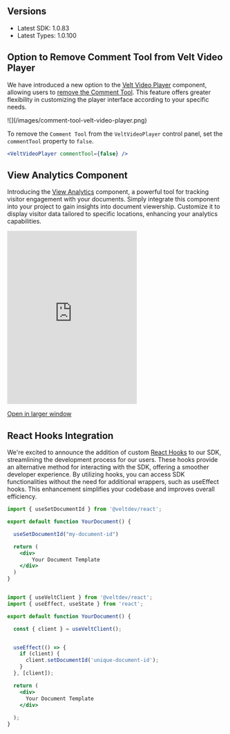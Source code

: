 
## Versions

- Latest SDK: 1.0.83
- Latest Types: 1.0.100


## Option to Remove Comment Tool from Velt Video Player

We have introduced a new option to the [Velt Video Player](/async-collaboration/video-player-comments/overview) component, allowing users to [remove the Comment Tool](/async-collaboration/video-player-comments/customize-behavior). This feature offers greater flexibility in customizing the player interface according to your specific needs.

<Frame caption="Velt Video Player with Comment Tool Enabled">
![](/images/comment-tool-velt-video-player.png)
</Frame>

To remove the `Comment Tool` from the `VeltVideoPlayer` control panel, set the `commentTool` property to `false`.

```jsx
<VeltVideoPlayer commentTool={false} />
```


## View Analytics Component

Introducing the [View Analytics](/async-collaboration/view-analytics/overview) component, a powerful tool for tracking visitor engagement with your documents. Simply integrate this component into your project to gain insights into document viewership. Customize it to display visitor data tailored to specific locations, enhancing your analytics capabilities.

<Frame>
<iframe
      src="https://landing-page-demo-velt.vercel.app/?feature=view-analytics"
      allow="camera; microphone"
      scrolling="no"
      frameborder="0"
      class="w-full"
      height="400px"
    ></iframe>
</Frame>

[Open in larger window](https://landing-page-demo-velt.vercel.app/?feature=view-analytics)



## React Hooks Integration

We're excited to announce the addition of custom [React Hooks](/api-reference/hooks/hooks) to our SDK, streamlining the development process for our users. These hooks provide an alternative method for interacting with the SDK, offering a smoother developer experience. By utilizing hooks, you can access SDK functionalities without the need for additional wrappers, such as useEffect hooks. This enhancement simplifies your codebase and improves overall efficiency.


<Tabs>

<Tab title="Example with Hooks">

```jsx
import { useSetDocumentId } from '@veltdev/react';

export default function YourDocument() {

  useSetDocumentId("my-document-id")

  return (
    <div>
        Your Document Template
    </div>
  )
}
```

</Tab>

<Tab title="Example without Hooks">

```jsx

import { useVeltClient } from '@veltdev/react';
import { useEffect, useState } from 'react';

export default function YourDocument() {

  const { client } = useVeltClient();


  useEffect(() => {
    if (client) {
      client.setDocumentId('unique-document-id');
    }
  }, [client]);

  return (
    <div>
      Your Document Template 
    </div>
    
  );
}
```

</Tab>

</Tabs>